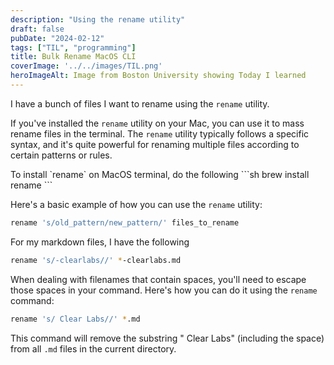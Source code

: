 ```yaml
---
description: "Using the rename utility"
draft: false
pubDate: "2024-02-12"
tags: ["TIL", "programming"]
title: Bulk Rename MacOS CLI
coverImage: '../../images/TIL.png'
heroImageAlt: Image from Boston University showing Today I learned
---
```


I have a bunch of files I want to rename using the `rename` utility.

If you've installed the `rename` utility on your Mac, you can use it to mass rename files in the terminal. The `rename` utility typically follows a specific syntax, and it's quite powerful for renaming multiple files according to certain patterns or rules.


<Aside type="tip" title="Config">
To install `rename` on MacOS terminal, do the following
```sh
brew install rename
```
</Aside>

Here's a basic example of how you can use the `rename` utility:

```sh
rename 's/old_pattern/new_pattern/' files_to_rename
```

For my markdown files, I have the following

```sh
rename 's/-clearlabs//' *-clearlabs.md
```

When dealing with filenames that contain spaces, you'll need to escape those spaces in your command. Here's how you can do it using the `rename` command:

```sh
rename 's/ Clear Labs//' *.md
```

This command will remove the substring " Clear Labs" (including the space) from all `.md` files in the current directory.
